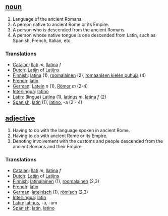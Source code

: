 == [[noun]] ==

# Language of the ancient Romans.
# A person native to ancient Rome or its Empire.
# A person who is descended from the ancient Romans.
# A person whose native tongue is one descended from Latin, such as Spanish, French, Italian, etc.


===Translations===
*[[Catalan]]: [[llatí]] ''m'', [[llatina]] ''f''
*[[Dutch]]: [[Latijn]] of [[Latijns]]
*[[Finnish]]: [[latina]] (1), [[roomalainen]] (2), [[romaanisen kielen puhuja]] (4)
*[[French]]: [[latin]]
*[[German]]: [[Latein]] ''n'' (1), [[Römer]] ''m'' (2-4)
*[[Interlingua]]: [[latino]]
*[[Latin]]: (lingua) [[Latina]] (1), [[latinus]] ''m'', [[latina]] ''f'' (2)
*[[Spanish]]: [[latín]] (1), [[latino]], -a (2 - 4)

== [[adjective]] ==

# Having to do with the language spoken in ancient Rome.
# Having to do with ancient Rome or its Empire.
# Denoting involvement with the customs and people descended from the ancient Romans and their Empire.


===Translations===
*[[Catalan]]: [[llatí]] ''m'', [[llatina]] ''f''
*[[Dutch]]: [[Latijn]] of [[Latijns]]
*[[Finnish]]: [[latinalainen]] (1), [[roomalainen]] (2,3)
*[[French]]: [[latin]]
*[[German]]: [[lateinisch]] (1), [[römisch]] (2,3)
*[[Interlingua]]: [[latin]]
*[[Latin]]: [[latinus]], -a, -um
*[[Spanish]]: [[latín]], [[latino]]